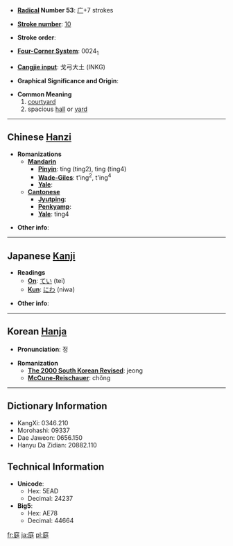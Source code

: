 * '''[[Wiktionary:Chinese radical index| Radical]] Number 53''': [[Wiktionary:Chinese radical index 广|广]]+7 strokes

* '''[[Wiktionary:Chinese total strokes index|Stroke number]]''': [[Wiktionary:Chinese total strokes index 10|10]]

* '''Stroke order''': 

* '''[[Wiktionary:Chinese four corner index|Four-Corner System]]''': 0024<sub>1</sub>

* '''[[Wiktionary:Chinese Cangjie index|Cangjie input]]''': 戈弓大土 (INKG)

* '''Graphical Significance and Origin''': 

* '''Common Meaning'''
*#[[courtyard]]
*# spacious [[hall]] or [[yard]]

----

== Chinese [[Hanzi]] ==

* '''Romanizations'''
** '''[[Mandarin]]'''
*** '''[[Pinyin]]''': tíng (ting2), tìng (ting4)
*** '''[[Wade-Giles]]''': t'ing<sup>2</sup>, t'ing<sup>4</sup>
*** '''[[Yale]]''': 
** '''[[Cantonese]]'''
*** '''[[Jyutping]]''':
*** '''[[Penkyamp]]''': 
*** '''[[Yale]]''': ting4

* '''Other info''': 

----

== Japanese [[Kanji]] ==

* '''Readings'''
** '''[[On]]''': [[てい]] (tei)
** '''[[Kun]]''': [[にわ]] (niwa)

* '''Other info''':  

----

== Korean [[Hanja]] ==

* '''Pronunciation''': 정

* '''Romanization'''
** '''[[The 2000 South Korean Revised Romanization|The 2000 South Korean Revised]]''': jeong
** '''[[McCune-Reischauer]]''': chŏng

----

== Dictionary Information ==

* KangXi: 0346.210
* Morohashi: 09337
* Dae Jaweon: 0656.150
* Hanyu Da Zidian: 20882.110

== Technical Information ==

* '''Unicode''':
** Hex: 5EAD
** Decimal: 24237
* '''Big5''':
** Hex: AE78
** Decimal: 44664

[[fr:庭]]
[[ja:庭]]
[[pl:庭]]